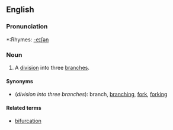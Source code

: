 ==English==
===Pronunciation===
*:Rhymes: [[Rhymes:English:-eɪʃǝn|-eɪʃǝn]]

===Noun===
{{en-noun}}

#A [[division]] into three [[branch]]es.

====Synonyms====
*(''division into three branches''): branch, [[branching]], [[fork]], [[forking]]

====Related terms====
*[[bifurcation]]